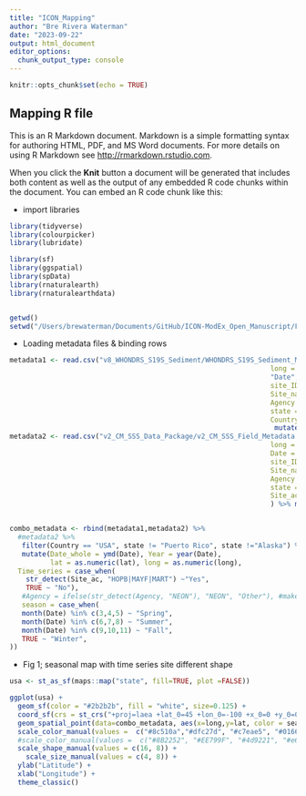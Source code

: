 ```yaml
---
title: "ICON_Mapping"
author: "Bre Rivera Waterman"
date: "2023-09-22"
output: html_document
editor_options: 
  chunk_output_type: console
---
```


```r
knitr::opts_chunk$set(echo = TRUE)
```

## Mapping R file

This is an R Markdown document. Markdown is a simple formatting syntax for authoring HTML, PDF, and MS Word documents. For more details on using R Markdown see <http://rmarkdown.rstudio.com>.

When you click the **Knit** button a document will be generated that includes both content as well as the output of any embedded R code chunks within the document. You can embed an R code chunk like this:

 - import libraries

```r
library(tidyverse)
library(colourpicker)
library(lubridate)

library(sf)
library(ggspatial)
library(spData)
library(rnaturalearth)
library(rnaturalearthdata)


getwd()
setwd("/Users/brewaterman/Documents/GitHub/ICON-ModEx_Open_Manuscript/Fig1")

```


- Loading metadata files & binding rows
```r
metadata1 <- read.csv("v8_WHONDRS_S19S_Sediment/WHONDRS_S19S_Sediment_Metadata/v4_WHONDRS_S19S_Metadata.csv") %>% slice(-1) %>% dplyr::select(lat = "MS_Latitude_dec.deg",
                                                                long = "MS_Longitude_dec.deg",
                                                                "Date",
                                                                site_ID = "Sample_ID",
                                                                Site_name = "Stream_Name",
                                                                Agency = "Associated_Site",
                                                                state = "State_or_Province", 
                                                                Country = "Country") %>%
                                                                 mutate(Site_ac = "no")
metadata2 <- read.csv("v2_CM_SSS_Data_Package/v2_CM_SSS_Field_Metadata.csv") %>% dplyr::select(lat = "Sample_Latitude",
                                                                long = "Sample_Longitude",
                                                                Date = "Sample_Date",
                                                                site_ID = "Parent_ID",
                                                                Site_name = "Site_Name",
                                                                Agency = "Organization",
                                                                state = "State",
                                                                Site_ac = "Site_ID"
                                                                ) %>% mutate(Country = "USA")


combo_metadata <- rbind(metadata1,metadata2) %>% 
  #metadata2 %>%
   filter(Country == "USA", state != "Puerto Rico", state !="Alaska") %>%
   mutate(Date_whole = ymd(Date), Year = year(Date),
          lat = as.numeric(lat), long = as.numeric(long),
  Time_series = case_when(
    str_detect(Site_ac, "HOPB|MAYF|MART") ~"Yes", 
    TRUE ~ "No"),
   #Agency = ifelse(str_detect(Agency, "NEON"), "NEON", "Other"), #make this filter for time series sites, not just NEON
   season = case_when(
   month(Date) %in% c(3,4,5) ~ "Spring", 
   month(Date) %in% c(6,7,8) ~ "Summer", 
   month(Date) %in% c(9,10,11) ~ "Fall", 
   TRUE ~ "Winter", 
))


```


 - Fig 1; seasonal map with time series site different shape
```r

usa <- st_as_sf(maps::map("state", fill=TRUE, plot =FALSE))

ggplot(usa) +
  geom_sf(color = "#2b2b2b", fill = "white", size=0.125) +
  coord_sf(crs = st_crs("+proj=laea +lat_0=45 +lon_0=-100 +x_0=0 +y_0=0 +a=6370997 +b=6370997 +units=m +no_defs"), datum = NA) +
  geom_spatial_point(data=combo_metadata, aes(x=long,y=lat, color = season, shape = Time_series, size = Time_series )) +     
  scale_color_manual(values =  c("#8c510a","#dfc27d", "#c7eae5", "#01665e" ))+ #color blind safe colors
  #scale_color_manual(values =  c("#8B2252", "#EE799F", "#4d9221", "#e6f5d0" ))+ #color blind safe colors
  scale_shape_manual(values = c(16, 8)) +
    scale_size_manual(values = c(4, 8)) +
  ylab("Latitude") + 
  xlab("Longitude") + 
  theme_classic()


```
 





